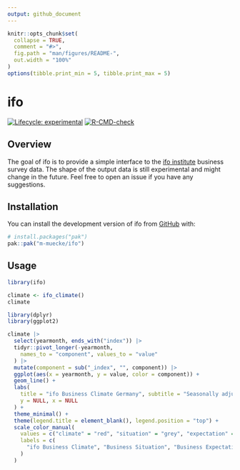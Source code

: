 ```yaml
---
output: github_document
---
```


<!-- README.md is generated from README.Rmd. Please edit that file -->

```r
knitr::opts_chunk$set(
  collapse = TRUE,
  comment = "#>",
  fig.path = "man/figures/README-",
  out.width = "100%"
)
options(tibble.print_min = 5, tibble.print_max = 5)
```

# ifo

<!-- badges: start -->
[![Lifecycle: experimental](https://img.shields.io/badge/lifecycle-experimental-orange.svg)](https://lifecycle.r-lib.org/articles/stages.html#experimental)
[![R-CMD-check](https://github.com/m-muecke/ifo/actions/workflows/R-CMD-check.yaml/badge.svg)](https://github.com/m-muecke/ifo/actions/workflows/R-CMD-check.yaml)
<!-- badges: end -->

## Overview
The goal of ifo is to provide a simple interface to the [ifo institute](https://www.ifo.de/en/ifo-time-series) business survey data.
The shape of the output data is still experimental and might change in the future.
Feel free to open an issue if you have any suggestions.

## Installation

You can install the development version of ifo from [GitHub](https://github.com/) with:

```r
# install.packages("pak")
pak::pak("m-muecke/ifo")
```

## Usage

```r
library(ifo)

climate <- ifo_climate()
climate

library(dplyr)
library(ggplot2)

climate |>
  select(yearmonth, ends_with("index")) |>
  tidyr::pivot_longer(-yearmonth,
    names_to = "component", values_to = "value"
  ) |>
  mutate(component = sub("_index", "", component)) |>
  ggplot(aes(x = yearmonth, y = value, color = component)) +
  geom_line() +
  labs(
    title = "ifo Business Climate Germany", subtitle = "Seasonally adjusted",
    y = NULL, x = NULL
  ) +
  theme_minimal() +
  theme(legend.title = element_blank(), legend.position = "top") +
  scale_color_manual(
    values = c("climate" = "red", "situation" = "grey", "expectation" = "blue"),
    labels = c(
      "ifo Business Climate", "Business Situation", "Business Expectation"
    )
  )
```
